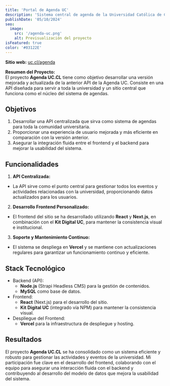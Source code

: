 ```yaml
---
title: 'Portal de Agenda UC'
description: 'Sistema central de agenda de la Universidad Católica de Chile.'
publishDate: '05/10/2024'
seo:
  image:
    src: '/agenda-uc.png'
    alt: Previsualización del proyecto
isFeatured: true
color: '#03122E'
---
```


**Sitio web:** <a href="https://www.uc.cl/agenda" target="_blank">uc.cl/agenda</a>

**Resumen del Proyecto:**  
El proyecto **Agenda UC.CL** tiene como objetivo desarrollar una versión mejorada y actualizada de la anterior API de la Agenda UC. Consiste en una API diseñada para servir a toda la universidad y un sitio central que funciona como el núcleo del sistema de agendas.

## Objetivos

1. Desarrollar una API centralizada que sirva como sistema de agendas para toda la comunidad universitaria.
2. Proporcionar una experiencia de usuario mejorada y más eficiente en comparación con la versión anterior.
3. Asegurar la integración fluida entre el frontend y el backend para mejorar la usabilidad del sistema.

## Funcionalidades

1. **API Centralizada:**

- La API sirve como el punto central para gestionar todos los eventos y actividades relacionadas con la universidad, proporcionando datos actualizados para los usuarios.

2. **Desarrollo Frontend Personalizado:**

- El frontend del sitio se ha desarrollado utilizando **React** y **Next.js**, en combinación con el **Kit Digital UC**, para mantener la consistencia visual e institucional.

3. **Soporte y Mantenimiento Continuo:**

- El sistema se despliega en **Vercel** y se mantiene con actualizaciones regulares para garantizar un funcionamiento continuo y eficiente.

## Stack Tecnológico

- Backend (API):
  - **Node.js** (Strapi Headless CMS) para la gestión de contenidos.
  - **MySQL** como base de datos.
- Frontend:
  - **React** (Next.js) para el desarrollo del sitio.
  - **Kit Digital UC** (integrado vía NPM) para mantener la consistencia visual.
- Despliegue del Frontend:
  - **Vercel** para la infraestructura de despliegue y hosting.

## Resultados

El proyecto **Agenda UC.CL** se ha consolidado como un sistema eficiente y robusto para gestionar las actividades y eventos de la universidad. Mi participación fue clave en el desarrollo del frontend, colaborando con el equipo para asegurar una interacción fluida con el backend y contribuyendo al desarrollo del modelo de datos que mejora la usabilidad del sistema.
